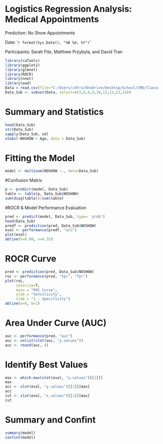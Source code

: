 # Logistics Regression Analysis: Medical Appointments

Prediction: No Show Appointments

Date: '`r format(Sys.Date(), "%B %d, %Y")`'

Participants: Sarah Fite, Matthew Przybyla, and David Tran

```{r include=FALSE}
library(caTools)
library(ggplot2)
library(glmnet)
library(ROCR)
library(nnet)
library(aod)
Data = read.csv(file="C:/Users/zdtra/OneDrive/Desktop/School/SMU/Classes/AUG2017/MSDS 6372 - Applied Statistics - Inference and Modeling/Project 3/KaggleV2-May-2016.csv", header=TRUE, sep=",")
Data_Sub <- subset(Data, select=c(3,6,8,9,10,11,12,13,14))
```

# Summary and Statistics 
```{r}
head(Data_Sub)
str(Data_Sub)
sapply(Data_Sub, sd)
xtabs(~NOSHOW + Age, data = Data_Sub)
```

# Fitting the Model 
```{r}
model <- multinom(NOSHOW ~., data=Data_Sub)
```

#Confusion Matrix
```{r}
p <- predict(model, Data_Sub)
table <- table(p, Data_Sub$NOSHOW)
sum(diag(table))/sum(table)
```

#ROCR & Model Performance Evaluation 
```{r}
pred <- predict(model, Data_Sub, type= 'prob')
head(Data_Sub)
predf <- prediction(pred, Data_Sub$NOSHOW)
eval <- performance(predf, "acc")
plot(eval)
abline(h=0.80, v=0.35)
```

# ROCR Curve 
```{r}
pred <- prediction(pred, Data_Sub$NOSHOW)
roc <- performance(pred, "tpr", "fpr")
plot(roc,
     colorize=T,
     main = "ROC Curve",
     ylab = "Sensitivity",
     xlab = "1 - Specificity")
abline(a=0, b=1)
```

# Area Under Curve (AUC)
```{r}
auc <- performance(pred, "auc")
auc <- unlist(slot(auc, "y.values"))
auc <- round(auc, 4)
```

# Identify Best Values
```{r}
max <- which.max(slot(eval, "y.values")[[1]])
max
acc <- slot(eval, "y.values")[[1]][max]
acc
cut <- slot(eval, "x.values")[[1]][max]
cut
```
# Summary and Confint
```{r}
summary(model)
confint(model)
```
